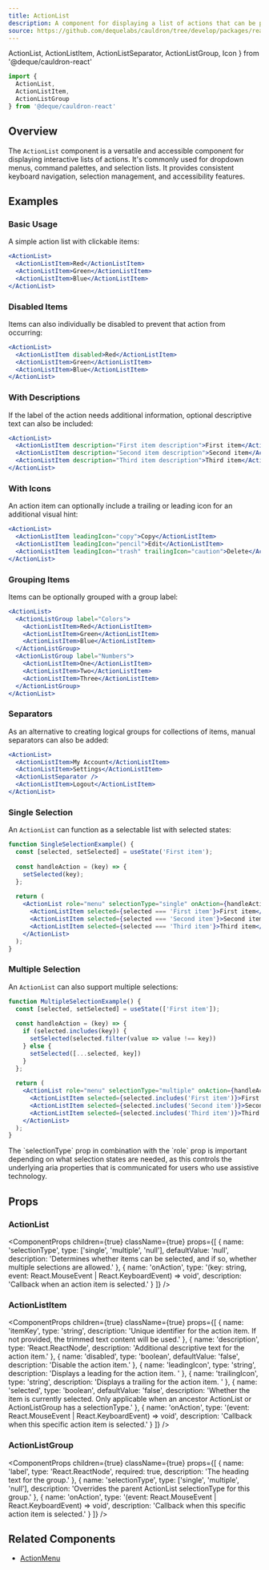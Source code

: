 ```yaml
---
title: ActionList
description: A component for displaying a list of actions that can be performed by the user, such as a menu of commands or a list of selectable items.
source: https://github.com/dequelabs/cauldron/tree/develop/packages/react/src/components/ActionList/ActionMenu.tsx
---
```


  ActionList, 
  ActionListItem, 
  ActionListSeparator,
  ActionListGroup,
  Icon 
} from '@deque/cauldron-react'

```jsx
import { 
  ActionList, 
  ActionListItem, 
  ActionListGroup 
} from '@deque/cauldron-react'
```

## Overview

The `ActionList` component is a versatile and accessible component for displaying interactive lists of actions. It's commonly used for dropdown menus, command palettes, and selection lists. It provides consistent keyboard navigation, selection management, and accessibility features.

## Examples

### Basic Usage

A simple action list with clickable items:

```jsx example
<ActionList>
  <ActionListItem>Red</ActionListItem>
  <ActionListItem>Green</ActionListItem>
  <ActionListItem>Blue</ActionListItem>
</ActionList>
```

### Disabled Items

Items can also individually be disabled to prevent that action from occurring:

```jsx example
<ActionList>
  <ActionListItem disabled>Red</ActionListItem>
  <ActionListItem>Green</ActionListItem>
  <ActionListItem>Blue</ActionListItem>
</ActionList>
```

### With Descriptions

If the label of the action needs additional information, optional descriptive text can also be included:

```jsx example
<ActionList>
  <ActionListItem description="First item description">First item</ActionListItem>
  <ActionListItem description="Second item description">Second item</ActionListItem>
  <ActionListItem description="Third item description">Third item</ActionListItem>
</ActionList>
```

### With Icons

An action item can optionally include a trailing or leading icon for an additional visual hint:

```jsx example
<ActionList>
  <ActionListItem leadingIcon="copy">Copy</ActionListItem>
  <ActionListItem leadingIcon="pencil">Edit</ActionListItem>
  <ActionListItem leadingIcon="trash" trailingIcon="caution">Delete</ActionListItem>
</ActionList>
```

### Grouping Items

Items can be optionally grouped with a group label:

```jsx example
<ActionList>
  <ActionListGroup label="Colors">
    <ActionListItem>Red</ActionListItem>
    <ActionListItem>Green</ActionListItem>
    <ActionListItem>Blue</ActionListItem>
  </ActionListGroup>
  <ActionListGroup label="Numbers">
    <ActionListItem>One</ActionListItem>
    <ActionListItem>Two</ActionListItem>
    <ActionListItem>Three</ActionListItem>
  </ActionListGroup>
</ActionList>
```

### Separators

As an alternative to creating logical groups for collections of items, manual separators can also be added:

```jsx example
<ActionList>
  <ActionListItem>My Account</ActionListItem>
  <ActionListItem>Settings</ActionListItem>
  <ActionListSeparator />
  <ActionListItem>Logout</ActionListItem>
</ActionList>
```

### Single Selection

An `ActionList` can function as a selectable list with selected states:

```jsx example
function SingleSelectionExample() {
  const [selected, setSelected] = useState('First item');
  
  const handleAction = (key) => {
    setSelected(key);
  };
  
  return (
    <ActionList role="menu" selectionType="single" onAction={handleAction}>
      <ActionListItem selected={selected === 'First item'}>First item</ActionListItem>
      <ActionListItem selected={selected === 'Second item'}>Second item</ActionListItem>
      <ActionListItem selected={selected === 'Third item'}>Third item</ActionListItem>
    </ActionList>
  );
}
```

### Multiple Selection

An `ActionList` can also support multiple selections:

```jsx example
function MultipleSelectionExample() {
  const [selected, setSelected] = useState(['First item']);
  
  const handleAction = (key) => {
    if (selected.includes(key)) {
      setSelected(selected.filter(value => value !== key))
    } else {
      setSelected([...selected, key])
    }
  };
  
  return (
    <ActionList role="menu" selectionType="multiple" onAction={handleAction}>
      <ActionListItem selected={selected.includes('First item')}>First item</ActionListItem>
      <ActionListItem selected={selected.includes('Second item')}>Second item</ActionListItem>
      <ActionListItem selected={selected.includes('Third item')}>Third item</ActionListItem>
    </ActionList>
  );
}
```

<Note>
  The `selectionType` prop in combination with the `role` prop is important depending on what selection states are needed, as this controls the underlying aria properties that is communicated for users who use assistive technology.
</Note>

## Props

### ActionList

<ComponentProps
  children={true}
  className={true}
  props={[
    {
      name: 'selectionType',
      type: ['single', 'multiple', 'null'],
      defaultValue: 'null',
      description: 'Determines whether items can be selected, and if so, whether multiple selections are allowed.'
    },
    {
      name: 'onAction',
      type: '(key: string, event: React.MouseEvent | React.KeyboardEvent) => void',
      description: 'Callback when an action item is selected.'
    }
  ]}
/>

### ActionListItem

<ComponentProps
  children={true}
  className={true}
  props={[
    {
      name: 'itemKey',
      type: 'string',
      description: 'Unique identifier for the action item. If not provided, the trimmed text content will be used.'
    },
    {
      name: 'description',
      type: 'React.ReactNode',
      description: 'Additional descriptive text for the action item.'
    },
    {
      name: 'disabled',
      type: 'boolean',
      defaultValue: 'false',
      description: 'Disable the action item.'
    },
    {
      name: 'leadingIcon',
      type: 'string',
      description: 'Displays a leading for the action item. '
    },
    {
      name: 'trailingIcon',
      type: 'string',
      description: 'Displays a trailing for the action item. '
    },
    {
      name: 'selected',
      type: 'boolean',
      defaultValue: 'false',
      description: 'Whether the item is currently selected. Only applicable when an ancestor ActionList or ActionListGroup has a selectionType.'
    },
    {
      name: 'onAction',
      type: '(event: React.MouseEvent | React.KeyboardEvent) => void',
      description: 'Callback when this specific action item is selected.'
    }
  ]}
/>

### ActionListGroup

<ComponentProps
  children={true}
  className={true}
  props={[
    {
      name: 'label',
      type: 'React.ReactNode',
      required: true,
      description: 'The heading text for the group.'
    },
    {
      name: 'selectionType',
      type: ['single', 'multiple', 'null'],
      description: 'Overrides the parent ActionList selectionType for this group.'
    },
    {
      name: 'onAction',
      type: '(event: React.MouseEvent | React.KeyboardEvent) => void',
      description: 'Callback when this specific action item is selected.'
    }
  ]}
/>

## Related Components

- [ActionMenu](./ActionMenu)